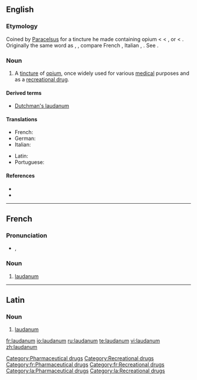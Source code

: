 {{see|Laudanum}}
==English==

===Etymology===
Coined by [[w:Paracelsus|Paracelsus]] for a tincture he made containing opium < {{NL.}} < {{L.}} {{term|laudere||to praise|lang=la}}, or {{term|ladanum||a gum resin|lang=la}} < {{AGr.}} {{term|sc=polytonic|||tr=ladanon|lang=grc}}. Originally the same word as {{term|ladanum}}, {{term|ladbdanum}}, compare French {{term|laudanum|lang=fr}}, Italian {{term|laudano|lang=it}}, {{term|ladano|lang=it}}. See {{term|ladanum}}.

===Noun===
{{en-noun|-}}

# A [[tincture]] of [[opium]], once widely used for various [[medical]] purposes and as a [[recreational drug]].

====Derived terms====
*[[Dutchman's laudanum]]

====Translations====
{{trans-top|the tincture of opium once widely used}}
*French: {{t|fr|laudanum|m}}
*German: {{t|de|Laudanum|n}}
*Italian: {{t|it|laudano|m}}
{{trans-mid}}
*Latin: {{t|la|laudanum}}
*Portuguese: {{t-|pt|láudano|m}}
{{trans-bottom}}

====References====
*{{R:1913}}
*{{R:Online Etymology Dictionary}}

[[Category:Pharmaceutical drugs]]
[[Category:Recreational drugs]]

----

==French==

===Pronunciation===
*{{IPA|/lɔ.da.nɔm/}}, {{SAMPA|/lO.da.nOm/}}

===Noun===
{{infl|fr|noun}}

# [[#English|laudanum]]

[[Category:fr:Pharmaceutical drugs]]
[[Category:fr:Recreational drugs]]

----

==Latin==

===Noun===
{{infl|la|noun}}

# [[#English|laudanum]]

[[Category:la:Pharmaceutical drugs]]
[[Category:la:Recreational drugs]]

[[fr:laudanum]]
[[io:laudanum]]
[[ru:laudanum]]
[[te:laudanum]]
[[vi:laudanum]]
[[zh:laudanum]]